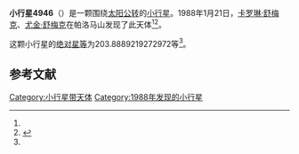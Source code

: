 {{Infobox planet
| bgcolour = #FFFFC0
| name = 4946 Askalaphus
| symbol = 
| image = 
| caption = 
| discovery = yes
| discovery_ref = 
| discoverer = [[卡罗琳·舒梅克|卡罗琳·舒梅克]]、[[尤金·舒梅克|尤金·舒梅克]]
| discovery_site = [[帕洛马山|帕洛马山]] 
| discovered = 1988年1月21日
| designations = yes
| mp_name = 
| named_after = 
| alt_names = 
| mp_category = [[特洛伊小行星|特洛伊小行星]]
| orbit_ref = <ref name="a">[http://ssd.jpl.nasa.gov/sbdb.cgi?sstr=4946 4946 Askalaphus] {{Wayback|url=http://ssd.jpl.nasa.gov/sbdb.cgi?sstr=4946 |date=20201124011234 }}，小行星數據庫瀏覽器（JPL Small-Body Database Browser）－[[美国国家航空航天局|美国国家航空航天局]]喷气推进实验室</ref>
| epoch = 2456400.5 (2013年4月18日更新)
| aphelion = {{convert|5.583389914458515|AU|km|3|abbr=on|lk=out}}
| perihelion = {{convert|5.059580908726781|AU|km|3|abbr=on}}
| semimajor = {{convert|5.321485411592648|AU|km|3|abbr=on}}
| eccentricity = 0.049216428
| period = 4483.81557 [[日|日]]<br />12.28[[儒略年|儒略年]]
| avg_speed = 
| inclination = 21.85730957957749
| asc_node = 59.05415272657854
| mean_anomaly = 
| arg_peri = 203.8889219272972
| satellites = 
| physical_characteristics = yes
| dimensions = 
| mass = 
| density = 
| surface_grav = 
| escape_velocity = 
| sidereal_day = 
| axial_tilt = 
| pole_ecliptic_lat = 
| pole_ecliptic_lon = 
| albedo = 
| temperatures= 
| temp_name1 = 
| mean_temp_1 = 
| max_temp_1 = 
| temp_name2 = 
| max_temp_2 = 
| spectral_type = 
| abs_magnitude = 203.8889219272972
}}

'''小行星4946'''（{{lang-en|4946 Askalaphus}}）是一颗围绕[[太阳|太阳]][[公转|公转]]的[[小行星|小行星]]。1988年1月21日，[[卡罗琳·舒梅克|卡罗琳·舒梅克]]、[[尤金·舒梅克|尤金·舒梅克]]在帕洛马山发现了此天体<ref name="a" /><ref>{{cite news|title=小行星列表|url=http://cfa-www.harvard.edu/iau/lists/NumberedMPs.txt|accessdate=2013-07-08|newspaper=哈佛大学|archive-date=2008-05-17|archive-url=https://web.archive.org/web/20080517010638/http://cfa-www.harvard.edu/iau/lists/NumberedMPs.txt|dead-url=no}}</ref>。

这颗小行星的[[绝对星等|绝对星等]]为203.8889219272972等<ref name="a" />。

==参考文献==
{{reflist}}
{{Minor Planet Number|[[小行星4945|小行星4945]]|[[小行星4947|小行星4947]]}}

{{小天体}}

[[Category:小行星带天体|Category:小行星带天体]]
[[Category:1988年发现的小行星|Category:1988年发现的小行星]]

{{asteroid-stub}}